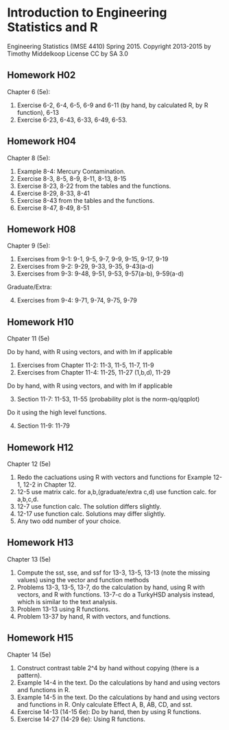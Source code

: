 # Introduction to Engineering Statistics and R 
Engineering Statistics (IMSE 4410) Spring 2015. 
Copyright 2013-2015 by Timothy Middelkoop License CC by SA 3.0

## Homework H02

Chapter 6 (5e):

1. Exercise 6-2, 6-4, 6-5, 6-9 and 6-11 (by hand, by calculated R, by R function), 6-13
2. Exercise 6-23, 6-43, 6-33, 6-49, 6-53.

## Homework H04

Chapter 8 (5e): 

1. Example 8-4: Mercury Contamination.
2. Exercise 8-3, 8-5, 8-9, 8-11, 8-13, 8-15
3. Exercise 8-23, 8-22 from the tables and the functions.
4. Exercise 8-29, 8-33, 8-41
5. Exercise 8-43 from the tables and the functions.
6. Exercise 8-47, 8-49, 8-51 

## Homework H08

Chapter 9 (5e):

1. Exercises from 9-1: 9-1, 9-5, 9-7, 9-9, 9-15, 9-17, 9-19
2. Exercises from 9-2: 9-29, 9-33, 9-35, 9-43(a-d)
3. Exercises from 9-3: 9-48, 9-51, 9-53, 9-57(a-b), 9-59(a-d)

Graduate/Extra:

4. Exercises from 9-4: 9-71, 9-74, 9-75, 9-79

## Homework H10

Chpater 11 (5e)

Do by hand, with R using vectors, and with lm if applicable

1. Exercises from Chapter 11-2: 11-3, 11-5, 11-7, 11-9
2. Exercises from Chapter 11-4: 11-25, 11-27 (1,b,d), 11-29

Do by hand, with R using vectors, and with lm if applicable

3. Section 11-7: 11-53, 11-55 (probability plot is the norm-qq/qqplot)

Do it using the high level functions.

4. Section 11-9: 11-79

## Homework H12

Chapter 12 (5e)

1. Redo the cacluations using R with vectors and functions for Example 12-1, 12-2 in Chapter 12.
2. 12-5 use matrix calc. for a,b,(graduate/extra c,d) use function calc. for a,b,c,d.
3. 12-7 use function calc.  The solution differs slightly.
4. 12-17 use function calc.  Solutions may differ slightly. 
5. Any two odd number of your choice.

## Homework H13

Chapter 13 (5e)

1. Compute the sst, sse, and ssf for 13-3, 13-5, 13-13 (note the missing values) using the vector and function methods
2. Problems 13-3, 13-5, 13-7, do the calculation by hand, using R with vectors, and R with functions.
   13-7-c do a TurkyHSD analysis instead, which is similar to the text analysis.
3. Problem 13-13 using R functions.
4. Problem 13-37 by hand, R with vectors, and functions.

## Homework H15

Chapter 14 (5e)

1. Construct contrast table 2^4 by hand without copying (there is a pattern). 
2. Example 14-4 in the text.  Do the calculations by hand and using vectors and functions in R.
3. Example 14-5 in the text.  Do the calculations by hand and using vectors and functions in R.  Only calculate Effect A, B, AB, CD, and sst.
4. Exercise 14-13 (14-15 6e): Do by hand, then by using R functions.
5. Exercise 14-27 (14-29 6e): Using R functions.



